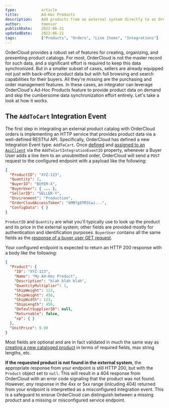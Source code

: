 ```yaml
---
type:           article
title:          Ad-Hoc Products
description:    Add products from an external system directly to an OrderCloud order
author:         tmenier
publishDate:    2022-06-21
updatedDate:    2022-06-21    
tags:           ["Products", "Orders", "Line Items", "Integrations"]
---
```


OrderCloud provides a robust set of features for creating, organizing, and presenting product catalogs. For most, OrderCloud is not the master record for such data, and a significant effort is required to keep this data synchronized. But in a smaller subset of cases, sellers are already equipped not just with back-office product data but with full browsing and search capabilities for their buyers. All they're missing are the purchasing and order management features. In these cases, an integrator can leverage OrderCloud's Ad-Hoc Products feature to provide product data on demand and skip the cumbersome data synchronization effort entirely. Let's take a look at how it works.

## The `AddToCart` Integration Event

The first step in integrating an external product catalog with OrderCloud orders is implementing an HTTP service that provides product data via a well-defined RESTful API. Specifically, OrderCloud has defined a new Integration Event type: `AddToCart`. Once [defined](https://ordercloud.io/api-reference/seller/integration-events/create) and [assigned to an `ApiClient`](https://ordercloud.io/api-reference/seller/api-clients/patch) via the `AddToCartIntegrationEventID` property, whenever a Buyer User adds a line item to an unsubmitted order, OrderCloud will send a `POST` request to the configured endpoint with a payload like the following:

```json
{
  "ProductID": "XYZ-123",
  "Quantity": 2,
  "BuyerID": "BUYER-X",
  "BuyerUser": { ... },
  "SellerID": "SELLER-Y",
  "Environment": "Production",
  "OrderCloudAccessToken": "6MNTg0TM3Cwi...",
  "ConfigData": { }
}
```

`ProductID` and `Quantity` are what you'll typically use to look up the product and its price in the external system; other fields are provided mostly for authentication and identification purposes. `BuyerUser` contains all the same fields as the [response of a buyer user GET request](https://ordercloud.io/api-reference/buyers/users/get#response-body).

Your configured endpoint is expected to return an HTTP 200 response with a body like the following:

```json
{
  "Product": {
    "ID": "XYZ-123",
    "Name": "My Ad-Hoc Product",
    "Description": "blah blah blah",
    "QuantityMultiplier": 1,
    "ShipWeight": 123,
    "ShipHeight": 456,
    "ShipWidth": 123,
    "ShipLength": 456,
    "DefaultSupplierID": null,
    "Returnable": false,
    "xp": { }
  },
  "UnitPrice": 9.99
}
```

Most fields are optional and are in fact validated in much the same way as [creating a new cataloged product](https://ordercloud.io/api-reference/product-catalogs/products/create#request-body) in terms of required fields, max string lengths, etc. 

**If the requested product is not found in the external system**, the appropriate response from your endpoint is still HTTP 200, but with the `Product` object set to `null`. This will result in a 404 response from OrderCloud with an error code signaling that the product was not found. However, _any_ response in the 4xx or 5xx range (inlcuding 404) returned from your endpoint is interpretted as a misconfigured integration event. This is a safeguard to ensrue OrderCloud can distinguish between a missing product and a missing or misconfigured service endpoint.


